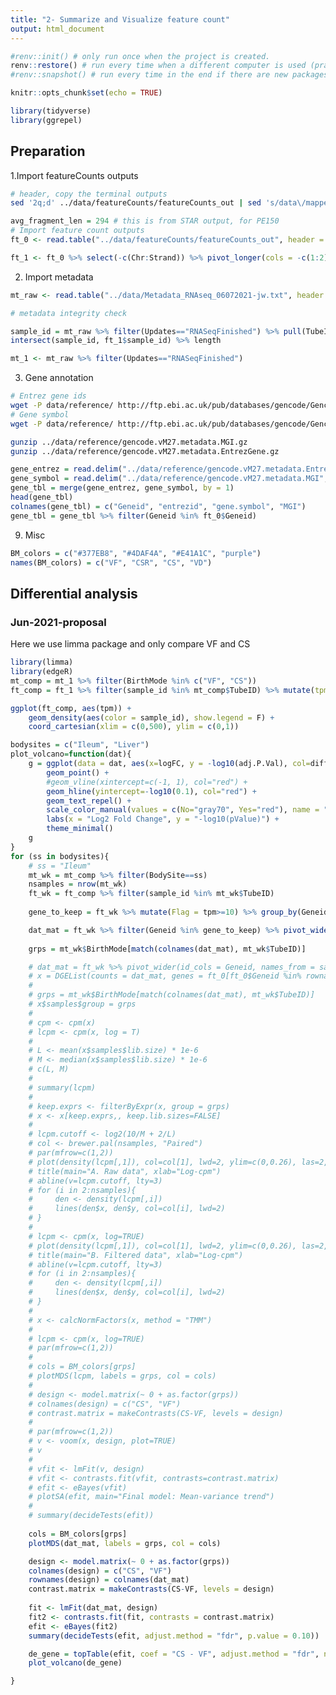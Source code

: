 ```yaml
---
title: "2- Summarize and Visualize feature count"
output: html_document
---
```


```r
#renv::init() # only run once when the project is created.
renv::restore() # run every time when a different computer is used (practically it is Ok to run every time)
#renv::snapshot() # run every time in the end if there are new packages installed (practically it is Ok to run every time in the end)
```
```r

knitr::opts_chunk$set(echo = TRUE)

library(tidyverse)
library(ggrepel)
```


## Preparation
1.Import featureCounts outputs
```sh
# header, copy the terminal outputs
sed '2q;d' ../data/featureCounts/featureCounts_out | sed 's/data\/mapped_STAR\/Aligned.out.bam://g'
```
```r
avg_fragment_len = 294 # this is from STAR output, for PE150
# Import feature count outputs
ft_0 <- read.table("../data/featureCounts/featureCounts_out", header = T, sep = "\t", check.names = F)

ft_1 <- ft_0 %>% select(-c(Chr:Strand)) %>% pivot_longer(cols = -c(1:2), names_to = "sample_id", values_to = "raw_ct") %>% filter(raw_ct>0) %>% mutate(sample_id = gsub("data\\/mapped_STAR\\/Aligned\\.out\\.bam\\:", "", sample_id), sample_id = gsub("-", "\\.", sample_id), l_ef = pmax(0, Length - avg_fragment_len) + 1, ct_rate = raw_ct/l_ef) %>% group_by(sample_id) %>% mutate(tpm = ct_rate/sum(ct_rate)*1E6) %>% ungroup
```

2. Import metadata
```r
mt_raw <- read.table("../data/Metadata_RNAseq_06072021-jw.txt", header = T, sep = "\t")

# metadata integrity check

sample_id = mt_raw %>% filter(Updates=="RNASeqFinished") %>% pull(TubeID)
intersect(sample_id, ft_1$sample_id) %>% length

mt_1 <- mt_raw %>% filter(Updates=="RNASeqFinished")
```

3. Gene annotation
```sh
# Entrez gene ids
wget -P data/reference/ http://ftp.ebi.ac.uk/pub/databases/gencode/Gencode_mouse/release_M27/gencode.vM27.metadata.EntrezGene.gz
# Gene symbol
wget -P data/reference/ http://ftp.ebi.ac.uk/pub/databases/gencode/Gencode_mouse/release_M27/gencode.vM27.metadata.MGI.gz

gunzip ../data/reference/gencode.vM27.metadata.MGI.gz
gunzip ../data/reference/gencode.vM27.metadata.EntrezGene.gz

```
```r
gene_entrez = read.delim("../data/reference/gencode.vM27.metadata.EntrezGene", header = F)
gene_symbol = read.delim("../data/reference/gencode.vM27.metadata.MGI", header = F)
gene_tbl = merge(gene_entrez, gene_symbol, by = 1)
head(gene_tbl)
colnames(gene_tbl) = c("Geneid", "entrezid", "gene.symbol", "MGI")
gene_tbl = gene_tbl %>% filter(Geneid %in% ft_0$Geneid)
```

9. Misc
```r
BM_colors = c("#377EB8", "#4DAF4A", "#E41A1C", "purple")
names(BM_colors) = c("VF", "CSR", "CS", "VD")
```

## Differential analysis

### Jun-2021-proposal
Here we use limma package and only compare VF and CS
```r
library(limma)
library(edgeR)
mt_comp = mt_1 %>% filter(BirthMode %in% c("VF", "CS"))
ft_comp = ft_1 %>% filter(sample_id %in% mt_comp$TubeID) %>% mutate(tpm_log2 = log2(tpm+3)) # create a log transformed column (add pseudo count 3 to count for low counts)

ggplot(ft_comp, aes(tpm)) +
    geom_density(aes(color = sample_id), show.legend = F) +
    coord_cartesian(xlim = c(0,500), ylim = c(0,1))

bodysites = c("Ileum", "Liver")
plot_volcano=function(dat){
    g = ggplot(data = dat, aes(x=logFC, y = -log10(adj.P.Val), col=diffexpressed, label=difflabel)) + 
        geom_point() + 
        #geom_vline(xintercept=c(-1, 1), col="red") + 
        geom_hline(yintercept=-log10(0.1), col="red") + 
        geom_text_repel() + 
        scale_color_manual(values = c(No="gray70", Yes="red"), name = "differentiated\nexpressed") + 
        labs(x = "Log2 Fold Change", y = "-log10(pValue)") + 
        theme_minimal()
    g
}
for (ss in bodysites){
    # ss = "Ileum"
    mt_wk = mt_comp %>% filter(BodySite==ss)
    nsamples = nrow(mt_wk)
    ft_wk = ft_comp %>% filter(sample_id %in% mt_wk$TubeID)
    
    gene_to_keep = ft_wk %>% mutate(Flag = tpm>=10) %>% group_by(Geneid) %>% summarise(N_Flag = sum(Flag)) %>% filter(N_Flag>0.2*n_samples) %>% pull(Geneid)

    dat_mat = ft_wk %>% filter(Geneid %in% gene_to_keep) %>% pivot_wider(id_cols = Geneid, names_from = sample_id, values_from = tpm_log2, values_fill = log2(3)) %>% column_to_rownames(var = "Geneid")
    
    grps = mt_wk$BirthMode[match(colnames(dat_mat), mt_wk$TubeID)]

    # dat_mat = ft_wk %>% pivot_wider(id_cols = Geneid, names_from = sample_id, values_from = raw_ct, values_fill = 0) %>% column_to_rownames(var = "Geneid")
    # x = DGEList(counts = dat_mat, genes = ft_0[ft_0$Geneid %in% rownames(dat_mat), c("Geneid", "Length")])
    # 
    # grps = mt_wk$BirthMode[match(colnames(dat_mat), mt_wk$TubeID)]
    # x$samples$group = grps
    # 
    # cpm <- cpm(x)
    # lcpm <- cpm(x, log = T)
    # 
    # L <- mean(x$samples$lib.size) * 1e-6
    # M <- median(x$samples$lib.size) * 1e-6
    # c(L, M)
    # 
    # summary(lcpm)
    # 
    # keep.exprs <- filterByExpr(x, group = grps)
    # x <- x[keep.exprs,, keep.lib.sizes=FALSE]
    # 
    # lcpm.cutoff <- log2(10/M + 2/L)
    # col <- brewer.pal(nsamples, "Paired")
    # par(mfrow=c(1,2))
    # plot(density(lcpm[,1]), col=col[1], lwd=2, ylim=c(0,0.26), las=2, main="", xlab="")
    # title(main="A. Raw data", xlab="Log-cpm")
    # abline(v=lcpm.cutoff, lty=3)
    # for (i in 2:nsamples){
    #     den <- density(lcpm[,i])
    #     lines(den$x, den$y, col=col[i], lwd=2)
    # }
    # 
    # lcpm <- cpm(x, log=TRUE)
    # plot(density(lcpm[,1]), col=col[1], lwd=2, ylim=c(0,0.26), las=2, main="", xlab="")
    # title(main="B. Filtered data", xlab="Log-cpm")
    # abline(v=lcpm.cutoff, lty=3)
    # for (i in 2:nsamples){
    #     den <- density(lcpm[,i])
    #     lines(den$x, den$y, col=col[i], lwd=2)
    # }
    # 
    # x <- calcNormFactors(x, method = "TMM")
    # 
    # lcpm <- cpm(x, log=TRUE)
    # par(mfrow=c(1,2))
    # 
    # cols = BM_colors[grps]
    # plotMDS(lcpm, labels = grps, col = cols)
    # 
    # design <- model.matrix(~ 0 + as.factor(grps))
    # colnames(design) = c("CS", "VF")
    # contrast.matrix = makeContrasts(CS-VF, levels = design)
    # 
    # par(mfrow=c(1,2))
    # v <- voom(x, design, plot=TRUE)
    # v
    # 
    # vfit <- lmFit(v, design)
    # vfit <- contrasts.fit(vfit, contrasts=contrast.matrix)
    # efit <- eBayes(vfit)
    # plotSA(efit, main="Final model: Mean-variance trend")
    # 
    # summary(decideTests(efit))
    
    cols = BM_colors[grps]
    plotMDS(dat_mat, labels = grps, col = cols)

    design <- model.matrix(~ 0 + as.factor(grps))
    colnames(design) = c("CS", "VF")
    rownames(design) = colnames(dat_mat)
    contrast.matrix = makeContrasts(CS-VF, levels = design)
    
    fit <- lmFit(dat_mat, design)
    fit2 <- contrasts.fit(fit, contrasts = contrast.matrix)
    efit <- eBayes(fit2)
    summary(decideTests(efit, adjust.method = "fdr", p.value = 0.10))

    de_gene = topTable(efit, coef = "CS - VF", adjust.method = "fdr", number = Inf) %>% rownames_to_column(var = "gene") %>% mutate(diffexpressed = ifelse(adj.P.Val<=0.1, "Yes", "No"), difflabel = ifelse(diffexpressed=="Yes", gene, NA))
    plot_volcano(de_gene)

}
```

